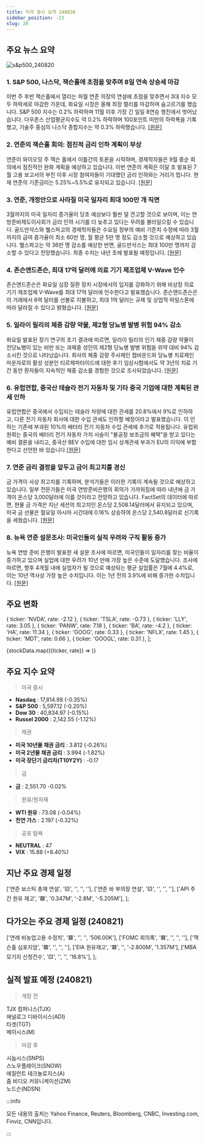 ```yaml
---
title: 미국 증시 요약 240820
sidebar_position: -13
slug: 20
---
```


## 주요 뉴스 요약

![s&p500_240820](/map/240820.png)

### 1. **S&P 500, 나스닥, 잭슨홀에 초점을 맞추며 8일 연속 상승세 마감**

이번 주 후반 잭슨홀에서 열리는 파월 연준 의장의 연설에 초점을 맞추면서 3대 지수 모두 하락세로 마감한 가운데, 화요일 시장은 올해 최장 랠리를 마감하며 숨고르기를 했습니다. S&P 500 지수는 0.2% 하락하며 11월 이후 가장 긴 일일 8연승 행진에서 벗어났습니다. 다우존스 산업평균지수도 약 0.2% 하락하며 100포인트 미만의 하락폭을 기록했고, 기술주 중심의 나스닥 종합지수는 약 0.3% 하락했습니다. [[원문]](https://finance.yahoo.com/news/stock-market-today-sp-500-nasdaq-snap-8-day-winning-streak-as-focus-turns-to-jackson-hole-200157199.html?_fsig=1jhd_bgGYSUkKEVxxXer9g--%7EA)

### 2. **연준의 잭슨홀 회의: 점진적 금리 인하 계획이 부상**

연준이 와이오밍 주 잭슨 홀에서 이틀간의 토론을 시작하며, 경제학자들은 9월 중순 회의에서 점진적인 완화 계획을 예상하고 있습니다. 이번 연준의 계획은 이달 초 발표된 7월 고용 보고서의 부진 이후 시장 참여자들이 기대했던 금리 인하와는 거리가 멉니다. 현재 연준의 기준금리는 5.25%~5.5%로 유지되고 있습니다. [[원문]](https://www.marketwatch.com/story/feds-jackson-hole-meeting-a-plan-to-cut-rates-gradually-is-emerging-387941a7?mod=home-page)

### 3. **연준, 개정안으로 사라질 미국 일자리 최대 100만 개 직면**

3월까지의 미국 일자리 증가율이 당초 예상보다 훨씬 덜 견고할 것으로 보이며, 이는 연방준비제도이사회가 금리 인하 시기를 더 늦추고 있다는 우려를 불러일으킬 수 있습니다. 골드만삭스와 웰스파고의 경제학자들은 수요일 정부의 예비 기준치 수정에 따라 3월까지의 급여 증가율이 최소 60만 명, 월 평균 5만 명 정도 감소할 것으로 예상하고 있습니다. 웰스파고는 약 36만 명 감소를 예상한 반면, 골드만삭스는 최대 100만 명까지 감소할 수 있다고 전망했습니다. 최종 수치는 내년 초에 발표될 예정입니다. [[원문]](https://www.bloomberg.com/news/articles/2024-08-20/fed-confronts-up-to-a-million-us-jobs-vanishing-in-revision)

### 4. **존슨앤드존슨, 최대 17억 달러에 의료 기기 제조업체 V-Wave 인수**

존슨앤드존슨은 화요일 심장 질환 장치 시장에서의 입지를 강화하기 위해 비상장 의료 기기 제조업체 V-Wave를 최대 17억 달러에 인수한다고 발표했습니다. 존슨앤드존슨은 이 거래에서 6억 달러를 선불로 지불하고, 최대 1억 달러는 규제 및 상업적 마일스톤에 따라 달라질 수 있다고 밝혔습니다. [[원문]](https://finance.yahoo.com/news/j-j-buy-medical-device-114548069.html)

### 5. **일라이 릴리의 체중 감량 약물, 제2형 당뇨병 발병 위험 94% 감소**

화요일 발표된 장기 연구의 초기 결과에 따르면, 일라이 릴리의 인기 체중 감량 약물이 전당뇨병이 있는 비만 또는 과체중 성인의 제2형 당뇨병 발병 위험을 위약 대비 94% 감소시킨 것으로 나타났습니다. 회사의 체중 감량 주사제인 젭바운드와 당뇨병 치료제인 마운자로의 활성 성분인 티르제파타이드에 대한 후기 임상시험에서도 약 3년의 치료 기간 동안 환자들이 지속적인 체중 감소를 경험한 것으로 조사되었습니다. [[원문]](https://www.cnbc.com/2024/08/20/eli-lilly-weight-loss-drug-cuts-risk-of-developing-diabetes-in-trial.html)

### 6. **유럽연합, 중국산 테슬라 전기 자동차 및 기타 중국 기업에 대한 계획된 관세 인하**

유럽연합은 중국에서 수입되는 테슬라 차량에 대한 관세를 20.8%에서 9%로 인하하고, 다른 전기 자동차 회사에 대한 수입 관세도 인하할 예정이라고 발표했습니다. 이 인하는 기존에 부과된 10%의 배터리 전기 자동차 수입 관세에 추가로 적용됩니다. 유럽위원회는 중국의 배터리 전기 자동차 가치 사슬이 "불공정 보조금의 혜택"을 받고 있다는 예비 결론을 내리고, 중국산 BEV 수입에 대한 임시 상계관세 부과가 EU의 이익에 부합한다고 선언한 바 있습니다.[[원문]](https://www.cnbc.com/2024/08/20/european-union-slashes-planned-tariff-on-china-made-tesla-evs.html)

### 7. **연준 금리 결정을 앞두고 금이 최고치를 경신**

금 가격이 사상 최고치를 기록하며, 분석가들은 이러한 기록이 계속될 것으로 예상하고 있습니다. 일부 전문가들은 미국 연방준비은행의 회의가 가까워짐에 따라 내년에 금 가격이 온스당 3,000달러에 이를 것이라고 전망하고 있습니다. FactSet의 데이터에 따르면, 현물 금 가격은 지난 세션의 최고치인 온스당 2,508.14달러에서 유지되고 있으며, 미국 금 선물은 월요일 아시아 시간대에 0.16% 상승하여 온스당 2,540.8달러로 신기록을 세웠습니다. [[원문]](https://www.cnbc.com/2024/08/19/gold-prices-hit-new-record-with-fresh-highs-ahead-of-fed-rate-decision.html)

### 8. **뉴욕 연준 설문조사: 미국인들의 실직 우려와 구직 활동 증가**

뉴욕 연방 준비 은행이 발표한 새 설문 조사에 따르면, 미국인들이 일자리를 찾는 비율이 증가하고 있으며 실업에 대한 우려가 10년 만에 가장 높은 수준에 도달했습니다. 조사에 따르면, 향후 4개월 내에 실업자가 될 것으로 예상되는 평균 실업률은 7월에 4.4%로, 이는 10년 역사상 가장 높은 수치입니다. 이는 1년 전의 3.9%에 비해 증가한 수치입니다. [[원문]](https://finance.yahoo.com/news/americans-think-theyll-be-out-of-work-and-are-looking-for-jobs-at-highest-rate-in-10-years-ny-fed-survey-181754789.html)

## 주요 변화

  { ticker: 'NVDA', rate: -2.12 },
  { ticker: 'TSLA', rate: -0.73 },
  { ticker: 'LLY', rate: 3.05 },
  { ticker: 'PANW', rate: 7.18 },
  { ticker: 'BA', rate: -4.2 },
  { ticker: 'HA', rate: 11.34 },
  { ticker: 'GOOG', rate: 0.33 },
  { ticker: 'NFLX', rate: 1.45 },
  { ticker: 'MDT', rate: 0.66 },
  { ticker: 'GOOGL', rate: 0.31 },
];

{stockData.map(({ticker, rate}) => <StockCardMini key={ticker} ticker={ticker} rate={rate}></StockCardMini>)}

## 주요 지수 요약

> 미국 증시

- **Nasdaq** : 17,814.98 (-0.35%)
- **S&P 500** : 5,597.12 (-0.20%)
- **Dow 30** : 40,834.97 (-0.15%)
- **Russel 2000** : 2,142.55 (-1.12%)

> 채권

- **미국 10년물 채권 금리** : 3.812 (-0.26%)
- **미국 2년물 채권 금리** : 3.994 (-1.82%)
- **미국 장단기 금리차(T10Y2Y)** : -0.17

> 금

- **금** : 2,551.70 -0.02%

> 원유/원자재

- **WTI 원유** : 73.08 (-0.04%)
- **천연 가스** : 2.197 (-0.32%)

> 공포 탐욕

- **NEUTRAL** : 47
- **VIX** : 15.88 (+8.40%)

## 지난 주요 경제 일정

  ['연준 보스틱 총재 연설', '🟨', '', '', ''],
  ['연준 바 부의장 연설', '🟨', '', '', ''],
  ['API 주간 원유 재고', '🟩', '0.347M', '-2.8M', '-5.205M'],
];

<EconomicCalendar data={eventsData} />

## 다가오는 주요 경제 일정 (240821)

  ['연례 비농업고용 수정치', '🟥', '', '', '506.00K'],
  ['FOMC 회의록', '🟥', '', '', ''],
  ['잭슨홀 심포지엄', '🟥', '', '', ''],
  ['EIA 원유재고', '🟥', '', '-2.800M', '1.357M'],
  ['MBA 모기지 신청건수', '🟨', '', '', '16.8%'],
];

<EconomicCalendar data={nextEventsData} />

## 실적 발표 예정 (240821)

> 개장 전

TJX 컴퍼니스(TJX)  
애널로그 디바이시스(ADI)  
타겟(TGT)  
메이시스(M)

> 마감 후

시놉시스(SNPS)  
스노우플레이크(SNOW)  
애질런트 테크놀로지스(A)  
줌 비디오 커뮤니케이션(ZM)  
노드슨(NDSN)

:::info

모든 내용의 출처는 Yahoo Finance, Reuters, Bloomberg, CNBC, Investing.com, Finviz, CNN입니다.

:::
